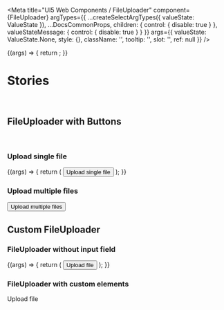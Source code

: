 
<Meta
  title="UI5 Web Components / FileUploader"
  component={FileUploader}
  argTypes={{
    ...createSelectArgTypes({ valueState: ValueState }),
    ...DocsCommonProps,
    children: { control: { disable: true } },
    valueStateMessage: { control: { disable: true } }
  }}
  args={{
    valueState: ValueState.None,
    style: {},
    className: '',
    tooltip: '',
    slot: '',
    ref: null
  }}
/>

<DocsHeader />

<Canvas>
  <Story name="Default">
    {(args) => {
      return <FileUploader {...args} />;
    }}
  </Story>
</Canvas>

<ArgsTable story="." />

<br />

# Stories

<br />

## FileUploader with Buttons

<br />

### Upload single file

<Canvas>
  <Story name="With Buttons">
    {(args) => {
      return (
        <FileUploader {...args}>
          <Button>Upload single file</Button>
        </FileUploader>
      );
    }}
  </Story>
</Canvas>

### Upload multiple files

<Canvas>
  <FileUploader multiple>
    <Button>Upload multiple files</Button>
  </FileUploader>
</Canvas>

<br />

## Custom FileUploader

### FileUploader without input field

<Canvas>
  <Story name="Custom FileUploader">
    {(args) => {
      return (
        <FileUploader hideInput>
          <Button>Upload file</Button>
        </FileUploader>
      );
    }}
  </Story>
</Canvas>

### FileUploader with custom elements

<Canvas>
  <FlexBox alignItems={FlexBoxAlignItems.Center}>
    <FileUploader hideInput>
      <Avatar icon="upload" />
    </FileUploader>
    <FileUploader hideInput>
      <Badge>Upload file</Badge>
    </FileUploader>
  </FlexBox>
</Canvas>
